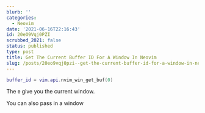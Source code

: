 ```yaml
---
blurb: ''
categories:
  - Neovim
date: '2021-06-16T22:16:43'
id: 20eO9Vqj0PZI
scrubbed_2021: false
status: published
type: post
title: Get The Current Buffer ID For A Window In Neovim
slug: /posts/20eo9vqj0pzi--get-the-current-buffer-id-for-a-window-in-neovim
---
```


```lua
buffer_id = vim.api.nvim_win_get_buf(0)
```

The `0` give you the current window. 

You can also pass in a window

